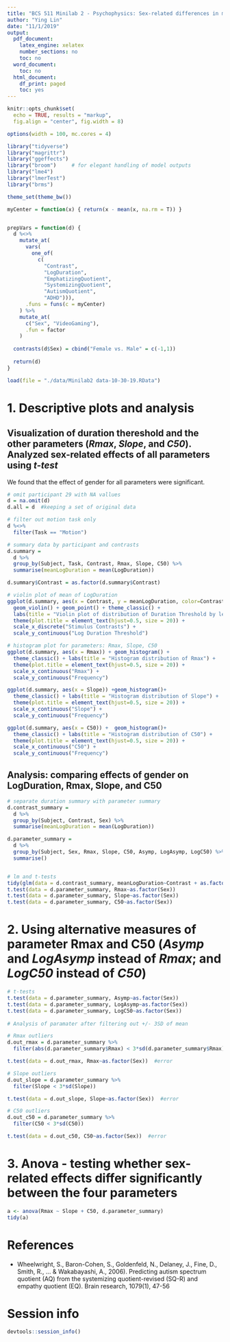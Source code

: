 ```yaml
---
title: "BCS 511 Minilab 2 - Psychophysics: Sex-related differences in motion processing?"
author: "Ying Lin"
date: "11/1/2019"
output:
  pdf_document:
    latex_engine: xelatex
    number_sections: no
    toc: no
  word_document:
    toc: no
  html_document:
    df_print: paged
    toc: yes
---
```


```r
knitr::opts_chunk$set(
  echo = TRUE, results = "markup",
  fig.align = "center", fig.width = 8)

options(width = 100, mc.cores = 4)

```

```r
library("tidyverse")
library("magrittr")
library("ggeffects")
library("broom")     # for elegant handling of model outputs
library("lme4")
library("lmerTest")
library("brms")

theme_set(theme_bw())
```

```r
myCenter = function(x) { return(x - mean(x, na.rm = T)) }


prepVars = function(d) {
  d %<>%
    mutate_at(
      vars(
        one_of(
          c(
            "Contrast", 
            "LogDuration", 
            "EmphatizingQuotient", 
            "SystemizingQuotient", 
            "AutismQuotient", 
            "ADHD"))),
      .funs = funs(c = myCenter)
    ) %>%
    mutate_at(
      c("Sex", "VideoGaming"),
      .fun = factor
    )
  
  contrasts(d$Sex) = cbind("Female vs. Male" = c(-1,1))
  
  return(d)
}
```

```r
load(file = "./data/Minilab2 data-10-30-19.RData")
```

# 1. Descriptive plots and analysis
## Visualization of duration thereshold and the other parameters (*Rmax*, *Slope*, and *C50*). Analyzed sex-related effects of all parameters using *t-test* 

We found that the effect of gender for all parameters were significant. 

```r
# omit participant 29 with NA vallues
d = na.omit(d)
d.all = d  #keeping a set of original data

# filter out motion task only
d %<>%
  filter(Task == "Motion")

# summary data by participant and contrasts
d.summary =
  d %>%
  group_by(Subject, Task, Contrast, Rmax, Slope, C50) %>%
  summarise(meanLogDuration = mean(LogDuration))

d.summary$Contrast = as.factor(d.summary$Contrast)
```

```r

# violin plot of mean of LogDuration
ggplot(d.summary, aes(x = Contrast, y = meanLogDuration, color=Contrast)) + 
  geom_violin() + geom_point() + theme_classic() + 
  labs(title = "Violin plot of distribution of Duration Threshold by levels of Contrasts") + 
  theme(plot.title = element_text(hjust=0.5, size = 20)) +
  scale_x_discrete("Stimulus Contrasts") +
  scale_y_continuous("Log Duration Threshold")

# histogram plot for parameters: Rmax, Slope, C50
ggplot(d.summary, aes(x = Rmax)) + geom_histogram() +
  theme_classic() + labs(title = "Histogram distribution of Rmax") + 
  theme(plot.title = element_text(hjust=0.5, size = 20)) +
  scale_x_continuous("Rmax") +
  scale_y_continuous("Frequency")

ggplot(d.summary, aes(x = Slope)) +geom_histogram()+
  theme_classic() + labs(title = "Histogram distribution of Slope") + 
  theme(plot.title = element_text(hjust=0.5, size = 20)) +
  scale_x_continuous("Slope") +
  scale_y_continuous("Frequency")

ggplot(d.summary, aes(x = C50)) +  geom_histogram()+
  theme_classic() + labs(title = "Histogram distribution of C50") + 
  theme(plot.title = element_text(hjust=0.5, size = 20)) +
  scale_x_continuous("C50") +
  scale_y_continuous("Frequency")
```

## Analysis: comparing effects of gender on LogDuration, Rmax, Slope, and C50

```r

# separate duration summary with parameter summary
d.contrast_summary =
  d %>% 
  group_by(Subject, Contrast, Sex) %>%
  summarise(meanLogDuration = mean(LogDuration))

d.parameter_summary =
  d %>%
  group_by(Subject, Sex, Rmax, Slope, C50, Asymp, LogAsymp, LogC50) %>%
  summarise()


# lm and t-tests 
tidy(glm(data = d.contrast_summary, meanLogDuration~Contrast + as.factor(Sex)))
t.test(data = d.parameter_summary, Rmax~as.factor(Sex))
t.test(data = d.parameter_summary, Slope~as.factor(Sex))
t.test(data = d.parameter_summary, C50~as.factor(Sex))
```

# 2. Using alternative measures of parameter Rmax and C50 (*Asymp* and *LogAsymp* instead of *Rmax*; and *LogC50* instead of *C50*)

```r
# t-tests
t.test(data = d.parameter_summary, Asymp~as.factor(Sex))
t.test(data = d.parameter_summary, LogAsymp~as.factor(Sex))
t.test(data = d.parameter_summary, LogC50~as.factor(Sex))
  
# Analysis of paramater after filtering out +/- 3SD of mean 

# Rmax outliers
d.out_rmax = d.parameter_summary %>%
  filter(abs(d.parameter_summary$Rmax) < 3*sd(d.parameter_summary$Rmax)+(d.parameter_summary$Rmax)) #error

t.test(data = d.out_rmax, Rmax~as.factor(Sex))  #error

# Slope outliers
d.out_slope = d.parameter_summary %>%
  filter(Slope < 3*sd(Slope))

t.test(data = d.out_slope, Slope~as.factor(Sex))  #error

# C50 outliers
d.out_c50 = d.parameter_summary %>%
  filter(C50 < 3*sd(C50))

t.test(data = d.out_c50, C50~as.factor(Sex))  #error

```

# 3. Anova - testing whether sex-related effects differ significantly between the four parameters

```r

a <- anova(Rmax ~ Slope + C50, d.parameter_summary)
tidy(a)

```


# References

 * Wheelwright, S., Baron-Cohen, S., Goldenfeld, N., Delaney, J., Fine, D., Smith, R., ... & Wakabayashi, A., 2006). Predicting autism spectrum quotient (AQ) from the systemizing quotient-revised (SQ-R) and empathy quotient (EQ). Brain research, 1079(1), 47-56

# Session info
```r
devtools::session_info()
```
